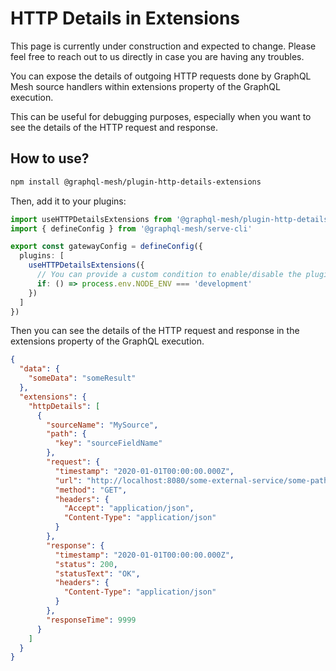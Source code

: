 
# HTTP Details in Extensions

<Callout>
  This page is currently under construction and expected to change. Please feel free to reach out to
  us directly in case you are having any troubles.
</Callout>

You can expose the details of outgoing HTTP requests done by GraphQL Mesh source handlers within
extensions property of the GraphQL execution.

This can be useful for debugging purposes, especially when you want to see the details of the HTTP
request and response.

## How to use?

```sh npm2yarn
npm install @graphql-mesh/plugin-http-details-extensions
```

Then, add it to your plugins:

```ts filename="gateway.config.ts"
import useHTTPDetailsExtensions from '@graphql-mesh/plugin-http-details-extensions'
import { defineConfig } from '@graphql-mesh/serve-cli'

export const gatewayConfig = defineConfig({
  plugins: [
    useHTTPDetailsExtensions({
      // You can provide a custom condition to enable/disable the plugin
      if: () => process.env.NODE_ENV === 'development'
    })
  ]
})
```

Then you can see the details of the HTTP request and response in the extensions property of the
GraphQL execution.

```json
{
  "data": {
    "someData": "someResult"
  },
  "extensions": {
    "httpDetails": [
      {
        "sourceName": "MySource",
        "path": {
          "key": "sourceFieldName"
        },
        "request": {
          "timestamp": "2020-01-01T00:00:00.000Z",
          "url": "http://localhost:8080/some-external-service/some-path",
          "method": "GET",
          "headers": {
            "Accept": "application/json",
            "Content-Type": "application/json"
          }
        },
        "response": {
          "timestamp": "2020-01-01T00:00:00.000Z",
          "status": 200,
          "statusText": "OK",
          "headers": {
            "Content-Type": "application/json"
          }
        },
        "responseTime": 9999
      }
    ]
  }
}
```
